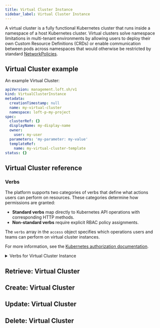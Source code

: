 ```yaml
---
title: Virtual Cluster Instance
sidebar_label: Virtual Cluster Instance
---
```


<!--vale off-->

A virtual cluster is a fully functional Kubernetes cluster that runs inside a namespace of a host Kubernetes cluster. Virtual clusters solve namespace limitations in multi-tenant environments by allowing users to deploy their own Custom Resource Definitions (CRDs) or enable communication between pods across namespaces that would otherwise be restricted by standard [NetworkPolicies](https://kubernetes.io/docs/concepts/services-networking/network-policies/#networkpolicy-resource).

## Virtual Cluster example

An example Virtual Cluster:
```yaml
apiVersion: management.loft.sh/v1
kind: VirtualClusterInstance
metadata:
  creationTimestamp: null
  name: my-virtual-cluster
  namespace: loft-p-my-project
spec:
  clusterRef: {}
  displayName: my-display-name
  owner:
    user: my-user
  parameters: 'my-parameter: my-value'
  templateRef:
    name: my-virtual-cluster-template
status: {}

```

## Virtual Cluster reference

<Reference />

### Verbs

The platform supports two categories of verbs that define what actions users can perform on resources. These categories determine how permissions are granted:

- **Standard verbs** map directly to Kubernetes API operations with corresponding HTTP methods.
- **Non-standard verbs** require explicit RBAC policy assignments.

The `verbs` array in the `access` object specifies which operations users and teams can perform on virtual cluster instances.

For more information, see the [Kubernetes authorization documentation](https://kubernetes.io/docs/reference/access-authn-authz/authorization/).

<details>
<summary>Verbs for Virtual Cluster Instance</summary>

The following table lists the verbs for the `VirtualClusterInstance` resource, including their HTTP methods, descriptions, and category.

| Verb             | HTTP Method           | Description                                                                                   | Type         |
|------------------|----------------------|------------------------------------------------------------------------------------------------|--------------|
| `get`            | GET                  | Retrieves virtual cluster instance from the UI and API.                                        | Standard     |
| `list`           | GET                  | Lists collections of virtual cluster instances.                                                | Standard     |
| `watch`          | GET with `?watch=1`  | Watches for changes to virtual cluster instances.                                              | Standard     |
| `create`         | POST                 | Creates new virtual cluster instances.                                                         | Standard     |
| `update`         | PATCH                | Updates existing virtual cluster instances from the UI.                                        | Standard     |
| `patch`          | PATCH                | Partially modifies a virtual cluster instance through the API, without replacing the full specification. | Standard     |
| `delete`         | DELETE               | Permanently removes a virtual cluster instance through the UI or API.                          | Standard     |
| `deletecollection`| DELETE with filters | Removes multiple virtual cluster instances simultaneously, that match specified filter criteria (for example, using a label selector).  | Standard     |
| `use`            | N/A                  | Grants access to a virtual cluster instance by fetching kubeconfig and connecting to enable managing resources within it. | Non-standard |

</details>

## Retrieve: Virtual Cluster

<Retrieve />

## Create: Virtual Cluster

<Create />

## Update: Virtual Cluster

<Update />

## Delete: Virtual Cluster

<Delete />
